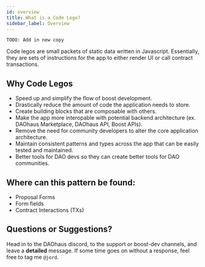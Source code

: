 ```yaml
---
id: overview
title: What is a Code Lego?
sidebar_label: Overview
---
```


```TODO: Add in new copy```

Code legos are small packets of static data written in Javascript. Essentially, they are sets of instructions for the app to either render UI or call contract transactions.

## Why Code Legos

- Speed up and simplify the flow of boost development.
- Drastically reduce the amount of code the application needs to store.
- Create building blocks that are composable with others.
- Make the app more interopable with potential backend architecture (ex. DAOhaus Marketplace, DAOhaus API, Boost APIs).
- Remove the need for community developers to alter the core application architecture.
- Maintain consistent patterns and types across the app that can be easily tested and maintained.
- Better tools for DAO devs so they can create better tools for DAO communities.

## Where can this pattern be found:

- Proposal Forms
- Form fields
- Contract Interactions (TXs)

## Questions or Suggestions?

Head in to the DAOhaus discord, to the support or boost-dev channels, and leave a **detailed** message. If some time goes on without a response, feel free to tag me `@jord`.
